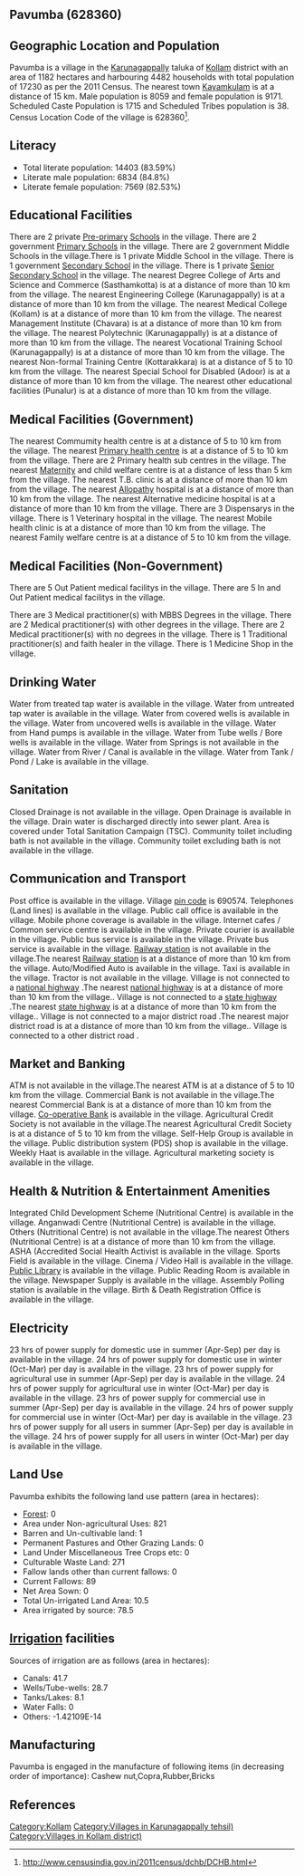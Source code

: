 {{Infobox settlement
| name=Pavumba
| native_name=
| native_name_lang=
| other_name=
| nickname=
| settlement_type=Village
| image_skyline=
| image_alt=
| image_caption=
| pushpin_map=India Kerala
| pushpin_label_position=right
| pushpin_map_alt=
| pushpin_map_caption=Location in Kerala, India
| latd=
| latm=
| lats=
| latNS=
| longd=
| longm=
| longs=
| longEW=
| coordinates_display=inline,title
| subdivision_type=Country
| subdivision_name={{flag|India}}
| subdivision_type1=[[States and territories of India|State]]
| subdivision_name1=Kerala 
| subdivision_type2=[[List of districts of India|District]]
| subdivision_name2=Kollam
| subdivision_type3=Tahsil
| subdivision_name3=Karunagappally 
| website=
| established_title=<!-- Established -->
| established_date=
| founder=
| named_for=
| government_type=
| governing_body=
| unit_pref=Metric=
| area_footnotes=
| area_rank=
| area_total_km2=11.82
| elevation_footnotes=
| elevation_m=
| population_total=17230
| population_as_of=2011
| population_rank=
| population_density_km2=1457
| population_demonym=
| population_footnotes=
| demographics_type1=Languages
| demographics1_title1=Official
| demographics1_info1=[[Malayalam language|Malayalam]]
| timezone1=[[Indian Standard Time|IST]]
| utc_offset1==+5:30
| postal_code_type=[[Postal Index Number|PIN]]
| postal_code=690574
| area_code_type=Telephone code
| area_code=
| registration_plate=
| blank1_name_sec1=Nearest city
| blank1_info_sec1=[[Kayamkulam]]
| blank2_name_sec1=[[Human sex ratio|Sex ratio]]
| blank2_info_sec1=1137 [[male|♂]]/[[female|♀]]
| blank3_name_sec1=Literacy
| blank3_info_sec1=83.59%
| blank1_name_sec2=[[2011 Census of India|2011 census]] code
| blank1_info_sec2=628360
| footnotes=
}}

== Pavumba (628360) ==

== Geographic Location and Population ==

Pavumba is a village in the [[Karunagappally ]] taluka of [[Kollam]] district with an area of 1182 hectares and harbouring 4482 households with total population of 17230 as per the 2011 Census. The nearest town [[Kayamkulam]] is at a distance of 15 km. Male population is 8059 and female population is 9171. Scheduled Caste Population is 1715 and Scheduled Tribes population is 38. Census Location Code of the village is 628360<ref>http://www.censusindia.gov.in/2011census/dchb/DCHB.html</ref>.


== Literacy ==  
* Total literate population: 14403 (83.59%)
* Literate male population: 6834 (84.8%)
* Literate female population: 7569 (82.53%)


== Educational Facilities ==  
There are 2 private [[Pre-primary]] [[School]]s in the village.
There are 2 government [[Primary School]]s in the village.
There are 2 government Middle Schools in the village.There is 1 private Middle School in the village.
There is 1 government [[Secondary School]] in the village.
There is 1 private [[Senior Secondary School]] in the village.
The nearest Degree College of Arts and Science and Commerce (Sasthamkotta) is at a distance of more than 10 km from the village.
The nearest Engineering College (Karunagappally) is at a distance of more than 10 km from the village.
The nearest Medical College (Kollam) is at a distance of more than 10 km from the village.
The nearest Management Institute (Chavara) is at a distance of more than 10 km from the village.
The nearest Polytechnic (Karunagappally) is at a distance of more than 10 km from the village.
The nearest Vocational Training School (Karunagappally) is at a distance of more than 10 km from the village.
The nearest Non-formal Training Centre (Kottarakkara) is at a distance of 5 to 10 km from the village.
The nearest Special School for Disabled (Adoor) is at a distance of more than 10 km from the village.
The nearest other educational facilities (Punalur) is at a distance of more than 10 km from the village.


== Medical Facilities (Government) ==
The nearest Commumity health centre is at a distance of 5 to 10 km from the village.
The nearest [[Primary health centre]] is at a distance of 5 to 10 km from the village.
There are 2 Primary health sub centres in the village.
The nearest [[Maternity]] and child welfare centre is at a distance of less than 5 km from the village.
The nearest T.B. clinic is at a distance of more than 10 km from the village.
The nearest [[Allopathy]] hospital is at a distance of more than 10 km from the village.
The nearest Alternative medicine hospital is at a distance of more than 10 km from the village.
There are 3 Dispensarys in the village.
There is 1 Veterinary hospital in the village.
The nearest Mobile health clinic is at a distance of more than 10 km from the village.
The nearest Family welfare centre is at a distance of 5 to 10 km from the village.


== Medical Facilities (Non-Government) ==
There are 5 Out Patient medical facilitys in the village.
There are 5 In and Out Patient medical facilitys in the village.

There are 3 Medical practitioner(s) with MBBS Degrees in the village.
There are 2 Medical practitioner(s) with other degrees in the village.
There are 2 Medical practitioner(s) with no degrees in the village.
There is 1 Traditional practitioner(s) and faith healer in the village.
There is 1 Medicine Shop in the village.



== Drinking Water ==
Water from treated tap water is available in the village.
Water from untreated tap water is available in the village.
Water from covered wells is available in the village.
Water from uncovered wells is available in the village.
Water from Hand pumps is available in the village.
Water from Tube wells / Bore wells is available in the village.
Water from Springs is not available in the village.
Water from River / Canal is available in the village.
Water from Tank / Pond / Lake is available in the village.


== Sanitation ==
Closed Drainage is not available in the village.
Open Drainage is available in the village.
Drain water is discharged directly into sewer plant.
Area is covered under Total Sanitation Campaign (TSC).
Community toilet including bath is not available in the village.
Community toilet excluding bath is not available in the village.


== Communication and Transport ==
Post office is available in the village.
Village [[pin code]] is 690574.
Telephones (Land lines) is available in the village.
Public call office is available in the village.
Mobile phone coverage is available in the village.
Internet cafes / Common service centre is available in the village.
Private courier is available in the village.
Public bus service is available in the village.
Private bus service is available in the village.
[[Railway station]] is not available in the village.The nearest [[Railway station]] is at a distance of more than 10 km from the village.
Auto/Modified Auto is available in the village.
Taxi is available in the village.
Tractor is not available in the village.
Village is not connected to a [[national highway]] .The nearest [[national highway]] is at a distance of more than 10 km from the village..
Village is not connected to a [[state highway]] .The nearest [[state highway]] is at a distance of more than 10 km from the village..
Village is not connected to a major district road   .The nearest major district road   is at a distance of more than 10 km from the village..
Village is connected to a other district road  .







== Market and Banking ==
ATM is not available in the village.The nearest ATM is at a distance of 5 to 10 km from the village.
Commercial Bank is not available in the village.The nearest Commercial Bank is at a distance of more than 10 km from the village.
[[Co-operative Bank]] is available in the village.
Agricultural Credit Society is not available in the village.The nearest Agricultural Credit Society is at a distance of 5 to 10 km from the village.
Self-Help Group is available in the village.
Public distribution system (PDS) shop is available in the village.
Weekly Haat is available in the village.
Agricultural marketing society is available in the village.


== Health & Nutrition & Entertainment Amenities ==
Integrated Child Development Scheme (Nutritional Centre) is available in the village.
Anganwadi Centre (Nutritional Centre) is available in the village.
Others (Nutritional Centre) is not available in the village.The nearest Others (Nutritional Centre) is at a distance of more than 10 km from the village.
ASHA (Accredited Social Health Activist is available in the village.
Sports Field is available in the village.
Cinema / Video Hall is available in the village.
[[Public Library]] is available in the village.
Public Reading Room is available in the village.
Newspaper Supply is available in the village.
Assembly Polling station is available in the village.
Birth & Death Registration Office is available in the village.


== Electricity ==
23 hrs of power supply for domestic use in summer (Apr-Sep) per day is available in the village.
24 hrs of power supply for domestic use in winter (Oct-Mar) per day is available in the village.
23 hrs of power supply for agricultural use in summer (Apr-Sep) per day is available in the village.
24 hrs of power supply for agricultural use in winter (Oct-Mar) per day is available in the village.
23 hrs of power supply for commercial use in summer (Apr-Sep) per day is available in the village.
24 hrs of power supply for commercial use in winter (Oct-Mar) per day is available in the village.
23 hrs of power supply for all users in summer (Apr-Sep) per day is available in the village.
24 hrs of power supply for all users in winter (Oct-Mar) per day is available in the village.


== Land Use ==
Pavumba exhibits the following land use pattern (area in hectares):
* [[Forest]]: 0
* Area under Non-agricultural Uses: 821
* Barren and Un-cultivable land: 1
* Permanent Pastures and Other Grazing Lands: 0
* Land Under Miscellaneous Tree Crops etc: 0
* Culturable Waste Land: 271
* Fallow lands other than current fallows: 0
* Current Fallows: 89
* Net Area Sown: 0
* Total Un-irrigated Land Area: 10.5
* Area irrigated by source: 78.5


== [[Irrigation]] facilities ==
Sources of irrigation are as follows (area in hectares):
* Canals: 41.7
* Wells/Tube-wells: 28.7
* Tanks/Lakes: 8.1
* Water Falls: 0
* Others: -1.42109E-14


== Manufacturing ==
Pavumba is engaged in the manufacture of following items (in decreasing order of importance): Cashew nut,Copra,Rubber,Bricks


[[Category:Kollam]]
[[Category:Villages in Karunagappally  tehsil)]]
[[Category:Villages in Kollam district)]]


== References ==
{{Reflist}}


